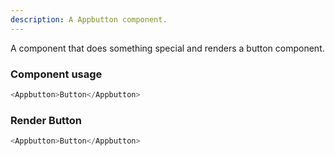 ```yaml
---
description: A Appbutton component.
---
```



A component that does something special and renders a button component.

### Component usage

```js
<Appbutton>Button</Appbutton>
```

### Render Button

```js live
<Appbutton>Button</Appbutton>
```
